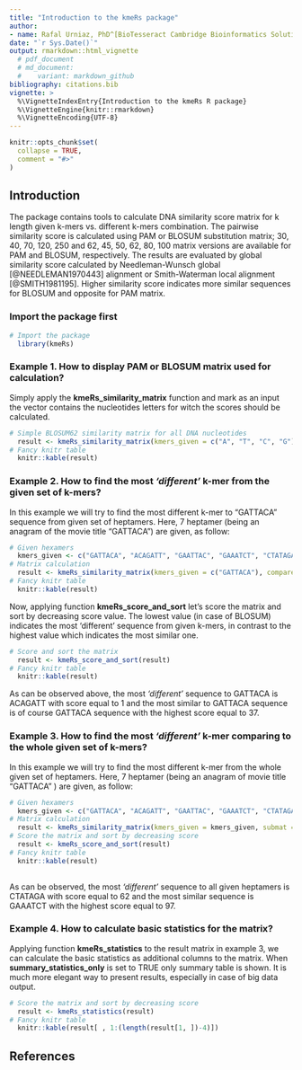 ---
title: "Introduction to the kmeRs package"
author:
- name: Rafal Urniaz, PhD^[BioTesseract Cambridge Bioinformatics Solutions, Cambridgeshire, Cambridge, UK]
date: "`r Sys.Date()`"
output: rmarkdown::html_vignette
  # pdf_document
  # md_document:
  #    variant: markdown_github
bibliography: citations.bib
vignette: >
  %\VignetteIndexEntry{Introduction to the kmeRs R package}
  %\VignetteEngine{knitr::rmarkdown}
  %\VignetteEncoding{UTF-8}
---

```{r setup, include = FALSE}
knitr::opts_chunk$set(
  collapse = TRUE,
  comment = "#>"
)
```
## Introduction

The package contains tools to calculate DNA similarity score matrix for k length given k-mers vs. different k-mers combination. The pairwise similarity score is calculated using PAM or BLOSUM substitution matrix; 30, 40, 70, 120, 250 and 62, 45, 50, 62, 80, 100 matrix versions are available for PAM and BLOSUM, respectively. The results are evaluated by global similarity score calculated by Needleman-Wunsch global [@NEEDLEMAN1970443] alignment or Smith-Waterman local alignment [@SMITH1981195]. Higher similarity score indicates more similar sequences for BLOSUM and opposite for PAM matrix.

### Import the package first
   
```{r} 
# Import the package 
  library(kmeRs)
```

### Example 1. How to display PAM or BLOSUM matrix used for calculation?

Simply apply the **kmeRs_similarity_matrix** function and mark as an input the vector contains the nucleotides letters for witch the scores should be calculated.    

```{r} 
# Simple BLOSUM62 similarity matrix for all DNA nucleotides
  result <- kmeRs_similarity_matrix(kmers_given = c("A", "T", "C", "G"), submat = "BLOSUM62")
# Fancy knitr table
  knitr::kable(result)
```

### Example 2. How to find the most *'different'* k-mer from the given set of k-mers?

In this example we will try to find the most different k-mer to "GATTACA" sequence from given set of heptamers. Here, 7 heptamer (being an anagram of the movie title "GATTACA") are given, as follow:  

```{r} 
# Given hexamers
  kmers_given <- c("GATTACA", "ACAGATT", "GAATTAC", "GAAATCT", "CTATAGA", "GTACATA", "AACGATT")
# Matrix calculation 
  result <- kmeRs_similarity_matrix(kmers_given = c("GATTACA"), compare_to = kmers_given , submat = "BLOSUM62") 
# Fancy knitr table
  knitr::kable(result) 
```

Now, applying function **kmeRs_score_and_sort** let's score the matrix and sort by decreasing score value. The lowest value (in case of BLOSUM) indicates the most 'different' sequence from given k-mers, in contrast to the highest value which indicates the most similar one. 

```{r} 
# Score and sort the matrix  
  result <- kmeRs_score_and_sort(result)
# Fancy knitr table
  knitr::kable(result)
```

As can be observed above, the most *'different'* sequence to GATTACA is ACAGATT with score equal to 1 and the most similar to GATTACA  sequence is of course GATTACA sequence with the highest score equal to 37. 

### Example 3. How to find the most *'different'* k-mer comparing to the whole given set of k-mers? 

In this example we will try to find the most different k-mer from the whole given set of heptamers. Here, 7 heptamer (being an anagram of movie title "GATTACA" ) are given, as follow: 

```{r} 
# Given hexamers
  kmers_given <- c("GATTACA", "ACAGATT", "GAATTAC", "GAAATCT", "CTATAGA", "GTACATA", "AACGATT")
# Matrix calculation 
  result <- kmeRs_similarity_matrix(kmers_given = kmers_given, submat = "BLOSUM62")
# Score the matrix and sort by decreasing score 
  result <- kmeRs_score_and_sort(result)
# Fancy knitr table
  knitr::kable(result)
  
```

As can be observed, the most *'different'* sequence to all given heptamers is CTATAGA with score equal to 62 and the most similar sequence is GAAATCT with the highest score equal to 97.

### Example 4. How to calculate basic statistics for the matrix?

Applying function **kmeRs_statistics** to the result matrix in example 3, we can calculate the basic statistics as additional columns to the matrix. When **summary_statistics_only** is set to TRUE only summary table is shown. It is much more elegant way to present results, especially in case of big data output.  

```{r}
# Score the matrix and sort by decreasing score 
  result <- kmeRs_statistics(result)
# Fancy knitr table
  knitr::kable(result[ , 1:(length(result[1, ])-4)])
```

## References

